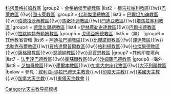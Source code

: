 {{Navbox
|name =敘利亞-瑪拉巴禮天主教教區
|state = {{{state<includeonly>|collapsed</includeonly>}}}
|title =敘利亞-瑪拉巴禮天主教會教區
|group1 = [[敘利亞-瑪拉巴禮天主教埃納庫拉姆暨安加馬里大總教區|埃納庫拉姆暨安加馬里大總教區]]
|list1 =[[敘利亞-瑪拉巴禮天主教伊杜基教區|伊杜基教區]]{{!w}}[[敘利亞-瑪拉巴禮天主教科塔曼格拉姆教區|科塔曼格拉姆教區]] 
|group2 = [[敘利亞-瑪拉巴禮天主教金格納傑里總教區|金格納傑里總教區]]
|list2 = [[敘利亞-瑪拉巴禮天主教根吉拉帕利教區|根吉拉帕利教區]]{{!w}}[[敘利亞-瑪拉巴禮天主教巴萊教區|巴萊教區]] {{!w}}[[敘利亞-瑪拉巴禮天主教圖卡萊教區|圖卡萊教區]]
|group3 = [[敘利亞-瑪拉巴禮天主教代利傑里總教區|代利傑里總教區]]
|list3 = [[敘利亞-瑪拉巴禮天主教巴爾坦加迪教區|巴爾坦加迪教區]]{{!w}}[[敘利亞-瑪拉巴禮天主教珀德拉沃蒂教區|珀德拉沃蒂教區]]{{!w}}[[敘利亞-瑪拉巴禮天主教馬嫩托迪教區|馬嫩托迪教區]]{{!w}}[[敘利亞-瑪拉巴禮天主教門迪亞教區|門迪亞教區]]{{!w}}[[敘利亞-瑪拉巴禮天主教塔馬拉塞利教區|塔馬拉塞利教區]]
|group4 = [[敘利亞-瑪拉巴禮天主教德里久爾總教區|德里久爾總教區]]
|list4 =[[敘利亞-瑪拉巴禮天主教伊林賈勒古達教區|伊林賈勒古達教區]]{{!w}}[[敘利亞-瑪拉巴禮天主教巴爾卡德教區|巴爾卡德教區]]{{!w}}[[敘利亞-瑪拉巴禮天主教拉默納特布勒姆教區|拉默納特布勒姆教區]]
|group5 = [[敘利亞-瑪拉巴禮天主教戈德亞姆總教區|戈德亞姆總教區]]
|list5 =（無）
|group6 =其他教省管轄
|list6 = [[敘利亞-瑪拉巴禮天主教阿迪拉巴德教區|阿迪拉巴德教區]]{{!w}}[[敘利亞-瑪拉巴禮天主教比傑諾爾教區|比傑諾爾教區]]{{!w}}[[敘利亞-瑪拉巴禮天主教錢達教區|錢達教區]]{{!w}}[[敘利亞-瑪拉巴禮天主教戈勒克布爾教區|戈勒克布爾教區]]{{!w}}[[敘利亞-瑪拉巴禮天主教賈格達爾普爾教區|賈格達爾普爾教區]]{{!w}}[[敘利亞-瑪拉巴禮天主教格利揚教區|格利揚教區]]{{!w}}[[敘利亞-瑪拉巴禮天主教拉傑果德教區|拉傑果德教區]]{{!w}}[[敘利亞-瑪拉巴禮天主教薩格爾教區|薩格爾教區]]{{!w}}[[敘利亞-瑪拉巴禮天主教瑟德納教區|瑟德納教區]]{{!w}}[[敘利亞-瑪拉巴禮天主教烏賈恩教區|烏賈恩教區]]
|group7 =其他印度境內
|list7 = [[敘利亞-瑪拉巴禮天主教法里達巴德教區|法里達巴德教區]]{{!w}}[[敘利亞-瑪拉巴禮天主教霍蘇爾教區|霍蘇爾教區]]{{!w}}[[敘利亞-瑪拉巴禮天主教沙姆薩巴德教區|沙姆薩巴德教區]]
|group8 =海外
|list8 =
[[敘利亞-瑪拉巴禮天主教芝加哥聖多默教區|芝加哥教區]]{{!w}}[[敘利亞-瑪拉巴禮天主教墨爾本聖多默教區|墨爾本教區]]{{!w}}[[敘利亞-瑪拉巴禮天主教加拿大宗座代牧區|加拿大宗座代牧區]]{{!w}}[[敘利亞-瑪拉巴禮天主教大不列顛教區|大不列顛教區]]
|below = 參見：[[敘利亞-瑪拉巴禮天主教會]]{{.w}}[[印度天主教]]{{.w}}[[美國天主教]]{{.w}}[[加拿大天主教]]{{.w}}[[東儀天主教會]]
}}<noinclude>
[[Category:天主教导航模板]]
</noinclude>